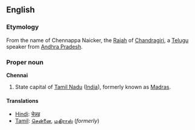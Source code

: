 ==English==
===Etymology===
From the name of Chennappa Naicker, the [[Rajah]] of [[Chandragiri]], a [[Telugu]] speaker from [[Andhra Pradesh]].

===Proper noun===
'''Chennai'''

#State capital of [[Tamil Nadu]] ([[India]]), formerly known as [[Madras]].

====Translations====
*[[Hindi]]: [[चेन्नइ]]
*[[Tamil]]: [[சென்னை]], [[மதிராஸ்]] (''formerly'')